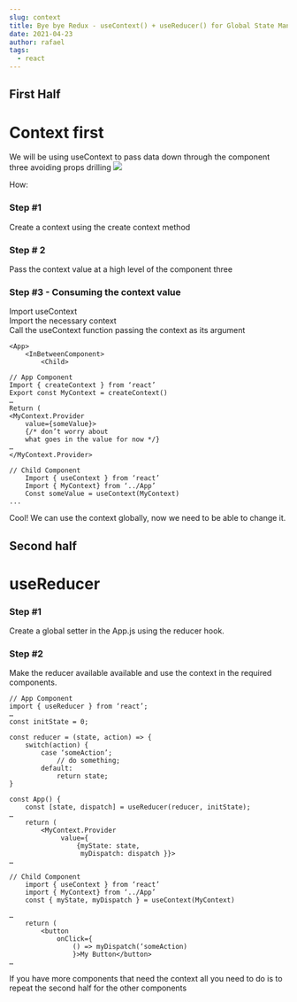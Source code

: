 ```yaml
---
slug: context
title: Bye bye Redux - useContext() + useReducer() for Global State Management
date: 2021-04-23
author: rafael
tags:
  - react
---
```


## First Half
# Context first 
We will be using useContext  to pass data down through the component three avoiding props drilling
<img src="/images/props_drilling.png" />

How:

### Step #1 

Create a context using the create context method

### Step # 2 

Pass the context value at a high level of the component three

### Step #3 - Consuming the context value 

Import useContext   
Import the necessary context  
Call the useContext function passing the context as its argument  
```
<App>
	<InBetweenComponent>
		<Child>
```
```
// App Component
Import { createContext } from ‘react’
Export const MyContext = createContext()
…
Return (
<MyContext.Provider 
    value={someValue}> 
    {/* don’t worry about 
    what goes in the value for now */}
…
</MyContext.Provider>
```

```
// Child Component
	Import { useContext } from ‘react’
	Import { MyContext} from ‘../App’
	Const someValue = useContext(MyContext)
...
```
Cool! We can use the context globally, now we need to be able to change it.

## Second half
# useReducer
### Step #1 
Create a global setter in the App.js using the reducer hook.
### Step #2 
Make the reducer available available and use the context in the required components.

```
// App Component
import { useReducer } from ‘react’;
…
const initState = 0;

const reducer = (state, action) => {
    switch(action) {
	    case ‘someAction’;
		    // do something;
	    default:
		    return state;
}

const App() {
	const [state, dispatch] = useReducer(reducer, initState);
…
    return (
        <MyContext.Provider
             value={
                 {myState: state,
                  myDispatch: dispatch }}>
…
```

```
// Child Component
	import { useContext } from ‘react’
	import { MyContext} from ‘../App’
	const { myState, myDispatch } = useContext(MyContext)

…
    return (
	    <button 
            onClick={
                () => myDispatch(‘someAction)
                }>My Button</button>
…
```

If you have more components that need the context all you need to do is to repeat the second half for the other components





 
